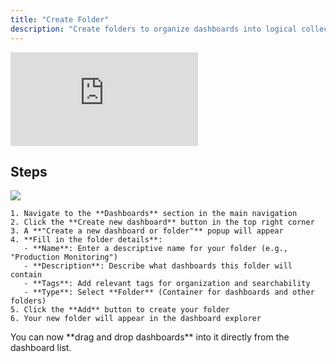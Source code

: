 ```yaml
---
title: "Create Folder"
description: "Create folders to organize dashboards into logical collections by team, feature, environment, or product for better management and navigation."
---
```


<iframe className="w-full aspect-video" src="https://www.youtube.com/embed/bWg1FTj5-Hw" title="Creating Your First Folder in OpenLIT - Group Your Dashboards Effectively" frameborder="0" allow="accelerometer; autoplay; clipboard-write; encrypted-media; gyroscope; picture-in-picture; web-share" referrerpolicy="strict-origin-when-cross-origin" allowfullscreen></iframe>

## Steps

<Steps titleSize="h4">
  <Step title="Create a new folder">
    <Frame>
      <img src="/images/create-dashboard-form.png" />
    </Frame>
    
    1. Navigate to the **Dashboards** section in the main navigation
    2. Click the **Create new dashboard** button in the top right corner
    3. A **"Create a new dashboard or folder"** popup will appear
    4. **Fill in the folder details**:
       - **Name**: Enter a descriptive name for your folder (e.g., "Production Monitoring")
       - **Description**: Describe what dashboards this folder will contain
       - **Tags**: Add relevant tags for organization and searchability
       - **Type**: Select **Folder** (Container for dashboards and other folders)
    5. Click the **Add** button to create your folder
    6. Your new folder will appear in the dashboard explorer
  </Step>
  <Step title="Your folder is created">
    You can now **drag and drop dashboards** into it directly from the dashboard list.
  </Step>
</Steps>